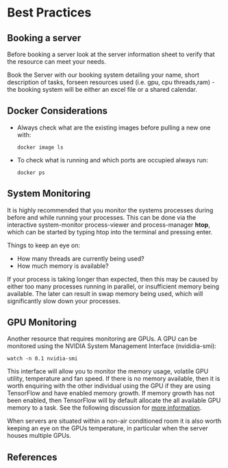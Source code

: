 # Best Practices

## Booking a server

Before booking a server look at the server information sheet to verify that the resource can meet your needs. 

Book the Server with our booking system detailing your name, short description of tasks, forseen resources used (i.e. gpu, cpu threads,ram) - the booking system will be either an excel file or a shared calendar.

## Docker Considerations

* Always check what are the existing images before pulling a new one with:

   ```shell
   docker image ls
   ```
 
*  To check what is running and which ports are occupied always run:

   ```shell
   docker ps 
   ```


## System Monitoring 

It is highly recommended that you monitor the systems processes during before and while running your processes. This can be done via the interactive system-monitor process-viewer and process-manager **htop**, which can be started by typing htop into the terminal and pressing enter. 

Things to keep an eye on: 

* How many threads are currently being used?
* How much memory is available?

If your process is taking longer than expected, then this may be caused by either too many processes running in parallel, or insufficient memory being available. The later can result in swap memory being used, which will significantly slow down your processes. 

## GPU Monitoring 

Another resource that requires monitoring are GPUs. A GPU can be monitored using the NVIDIA System Management Interface  (nvididia-smi):


```shell
watch -n 0.1 nvidia-smi
```

This interface will allow you to monitor the memory usage, volatile GPU utility, temperature and fan speed. If there is no memory available, then it is worth enquiring with the other individual using the GPU if they are using TensorFlow and have enabled memory growth. If memory growth has not been enabled, then TensorFlow will by default allocate the all available GPU memory to a task. See the following discussion for [more information](https://stackoverflow.com/questions/34199233/how-to-prevent-tensorflow-from-allocating-the-totality-of-a-gpu-memory).

When servers are situated within a non-air conditioned room it is also worth keeping an eye on the GPUs temperature, in particular when the server houses multiple GPUs. 

## References
